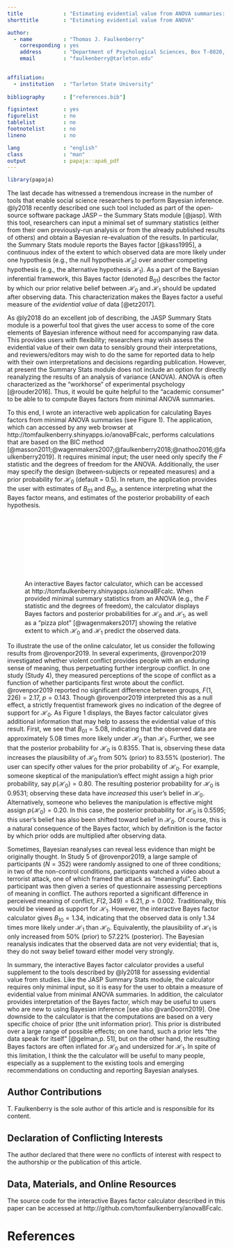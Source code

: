 ```yaml
---
title             : "Estimating evidential value from ANOVA summaries: A comment on Ly et al. (2018)"
shorttitle        : "Estimating evidential value from ANOVA"

author: 
  - name          : "Thomas J. Faulkenberry"
    corresponding : yes    
    address       : "Department of Psychological Sciences, Box T-0820, Tarleton State University, Stephenville, TX 76401"
    email         : "faulkenberry@tarleton.edu"
 

affiliation:
  - institution   : "Tarleton State University"
  
bibliography      : ["references.bib"]

figsintext        : yes
figurelist        : no
tablelist         : no
footnotelist      : no
lineno            : no

lang              : "english"
class             : "man"
output            : papaja::apa6_pdf
---
```


```r
library(papaja)
```

The last decade has witnessed a tremendous increase in the number of tools that enable social science researchers to perform Bayesian inference. @ly2018 recently described one such tool included as part of the open-source software package JASP -- the Summary Stats module [@jasp]. With this tool, researchers can input a minimal set of summary statistics (either from their own previously-run analysis or from the already published results of others) and obtain a Bayesian re-evaluation of the results. In particular, the Summary Stats module reports the Bayes factor [@kass1995], a continuous index of the extent to which observed data are more likely under one hypothesis (e.g., the null hypothesis $\mathcal{H}_0$) over another competing hypothesis (e.g., the alternative hypothesis $\mathcal{H}_1$). As a part of the Bayesian inferential framework, this Bayes factor (denoted $B_{01}$) describes the factor by which our prior relative belief between $\mathcal{H}_0$ and $\mathcal{H}_1$ should be updated after observing data. This characterization makes the Bayes factor a useful measure of the *evidential value* of data [@etz2017].

As @ly2018 do an excellent job of describing, the JASP Summary Stats module is a powerful tool that gives the user access to some of the core elements of Bayesian inference without need for accompanying raw data. This provides users with flexibility; researchers may wish assess the evidential value of their own data to sensibly ground their interpretations, and reviewers/editors may wish to do the same for reported data to help with their own interpretations and decisions regarding publication. However, at present the Summary Stats module does not include an option for directly reanalyzing the results of an analysis of variance (ANOVA). ANOVA is often characterized as the "workhorse" of experimental psychology [@rouder2016]. Thus, it would be quite helpful to the "academic consumer" to be able to to compute Bayes factors from minimal ANOVA summaries. 

To this end, I wrote an interactive web application for calculating Bayes factors from minimal ANOVA summaries (see Figure 1). The application, which can accessed by any web browser at http://tomfaulkenberry.shinyapps.io/anovaBFcalc, performs calculations that are based on the BIC method [@masson2011;@wagenmakers2007;@faulkenberry2018;@nathoo2016;@faulkenberry2019]. It requires minimal input; the user need only specify the $F$ statistic and the degrees of freedom for the ANOVA. Additionally, the user may specify the design (between-subjects or repeated measures) and a prior probability for $\mathcal{H}_0$ (default = 0.5). In return, the application provides the user with estimates of $B_{01}$ and $B_{10}$, a sentence interpreting what the Bayes factor means, and estimates of the posterior probability of each hypothesis. 

![An interactive Bayes factor calculator, which can be accessed at http://tomfaulkenberry.shinyapps.io/anovaBFcalc. When provided minimal summary statistics from an ANOVA (e.g., the $F$ statistic and the degrees of freedom), the calculator displays Bayes factors and posterior probabilities for $\mathcal{H}_0$ and $\mathcal{H}_1$, as well as a "pizza plot" [@wagenmakers2017] showing the relative extent to which $\mathcal{H}_0$ and $\mathcal{H}_1$ predict the observed data.](fig1.pdf){ width=75%}

To illustrate the use of the online calculator, let us consider the following results from @rovenpor2019. In several experiments, @rovenpor2019 investigated whether violent conflict provides people with an enduring sense of meaning, thus perpetuating further intergroup conflict. In one study (Study 4), they measured perceptions of the scope of conflict as a function of whether participants first wrote about the conflict. @rovenpor2019 reported no significant difference between groups, $F(1,226)=2.17$, $p=0.143$. Though @rovenpor2019 interpreted this as a null effect, a strictly frequentist framework gives no indication of the degree of support for $\mathcal{H}_0$. As Figure 1 displays, the Bayes factor calculator gives additional information that may help to assess the evidential value of this result. First, we see that $B_{01}=5.08$, indicating that the observed data are approximately 5.08 times more likely under $\mathcal{H}_0$ than $\mathcal{H}_1$. Further, we see that the posterior probability for $\mathcal{H}_0$ is 0.8355. That is, observing these data increases the plausibility of $\mathcal{H}_0$ from 50% (prior) to 83.55% (posterior). The user can specify other values for the prior probability of $\mathcal{H}_0$. For example, someone skeptical of the manipulation's effect might assign a high prior probability, say $p(\mathcal{H}_0)=0.80$. The resulting posterior probability for $\mathcal{H}_0$ is 0.9531; observing these data have *increased* this user's belief in $\mathcal{H}_0$. Alternatively, someone who believes the manipulation is effective might assign $p(\mathcal{H}_0)=0.20$. In this case, the posterior probability for $\mathcal{H}_0$ is 0.5595; this user's belief has also been shifted toward belief in $\mathcal{H}_0$. Of course, this is a natural consequence of the Bayes factor, which by definition is the factor by which prior odds are multiplied after observing data.

Sometimes, Bayesian reanalyses can reveal less evidence than might be originally thought. In Study 5 of @rovenpor2019, a large sample of participants ($N=352$) were randomly assigned to one of three conditions; in two of the non-control conditions, participants watched a video about a terrorist attack, one of which framed the attack as "meaningful". Each participant was then given a series of questionnaire assessing perceptions of meaning in conflict. The authors reported a significant difference in perceived meaning of conflict, $F(2,349)= 6.21$, $p=0.002$. Traditionally, this would be viewed as support for $\mathcal{H}_1$. However, the interactive Bayes factor calculator gives $B_{10}=1.34$, indicating that the observed data is only 1.34 times more likely under $\mathcal{H}_1$ than $\mathcal{H}_0$. Equivalently, the plausibility of $\mathcal{H}_1$ is only increased from 50% (prior) to 57.22% (posterior). The Bayesian reanalysis indicates that the observed data are not very evidential; that is, they do not sway belief toward either model very strongly. 

In summary, the interactive Bayes factor calculator provides a useful supplement to the tools described by @ly2018 for assessing evidential value from studies. Like the JASP Summary Stats module, the calculator requires only minimal input, so it is easy for the user to obtain a measure of evidential value from minimal ANOVA summaries. In addition, the calculator provides interpretation of the Bayes factor, which may be useful to users who are new to using Bayesian inference [see also @vanDoorn2019]. One downside to the calculator is that the computations are based on a very specific choice of prior (the unit information prior). This prior is distributed over a large range of possible effects; on one hand, such a prior lets "the data speak for itself" [@gelman,p. 51], but on the other hand, the resulting Bayes factors are often inflated for $\mathcal{H}_0$ and undersized for $\mathcal{H}_1$. In spite of this limitation, I think the the calculator will be useful to many people, especially as a supplement to the existing tools and emerging recommendations on conducting and reporting Bayesian analyses.

## Author Contributions
T. Faulkenberry is the sole author of this article and is responsible for its content.

## Declaration of Conflicting Interests
The author declared that there were no conflicts of interest with respect to the authorship or the publication of this article.

## Data, Materials, and Online Resources
The source code for the interactive Bayes factor calculator described in this paper can be accessed at http://github.com/tomfaulkenberry/anovaBFcalc. 

\newpage

# References

\setlength{\parindent}{-0.5in}
\setlength{\leftskip}{0.5in}
